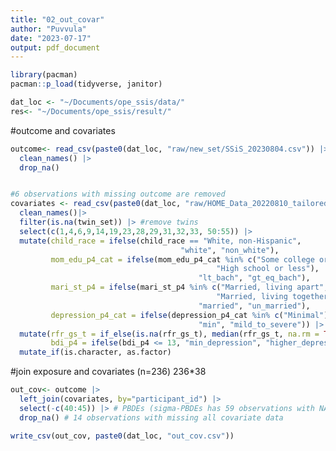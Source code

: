 ```yaml
---
title: "02_out_covar"
author: "Puvvula"
date: "2023-07-17"
output: pdf_document
---
```


```r
library(pacman)
pacman::p_load(tidyverse, janitor)

dat_loc <- "~/Documents/ope_ssis/data/"
res<- "~/Documents/ope_ssis/result/"
```

#outcome and covariates
```r
outcome<- read_csv(paste0(dat_loc, "raw/new_set/SSiS_20230804.csv")) |>
  clean_names() |>
  drop_na()


#6 observations with missing outcome are removed
covariates <- read_csv(paste0(dat_loc, "raw/HOME_Data_20220810_tailored_OPE.csv")) |>
  clean_names()|>
  filter(is.na(twin_set)) |> #remove twins
  select(c(1,4,6,9,14,19,23,28,29,31,32,33, 50:55)) |>
  mutate(child_race = ifelse(child_race == "White, non-Hispanic", 
                                      "white", "non_white"),
         mom_edu_p4_cat = ifelse(mom_edu_p4_cat %in% c("Some college or 2-year degree", 
                                              "High school or less"), 
                                          "lt_bach", "gt_eq_bach"),
         mari_st_p4 = ifelse(mari_st_p4 %in% c("Married, living apart", 
                                              "Married, living together"), 
                                          "married", "un_married"),
         depression_p4_cat = ifelse(depression_p4_cat %in% c("Minimal"), 
                                          "min", "mild_to_severe")) |>
  mutate(rfr_gs_t = if_else(is.na(rfr_gs_t), median(rfr_gs_t, na.rm = TRUE), rfr_gs_t),
         bdi_p4 = ifelse(bdi_p4 <= 13, "min_depression", "higher_depression"))|>
  mutate_if(is.character, as.factor)

```

#join exposure and covariates (n=236) 236*38
```r
out_cov<- outcome |>
  left_join(covariates, by="participant_id") |>
  select(-c(40:45)) |> # PBDEs (sigma-PBDEs has 59 observations with NA)
  drop_na() # 14 observations with missing all covariate data

write_csv(out_cov, paste0(dat_loc, "out_cov.csv"))
```






